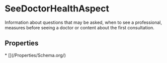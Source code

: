   
# SeeDoctorHealthAspect

Information about questions that may be asked, when to see a professional, measures before seeing a doctor or content about the first consultation.

## Properties

<Grid>
* [](/Properties/Schema.org/)
</Grid>

